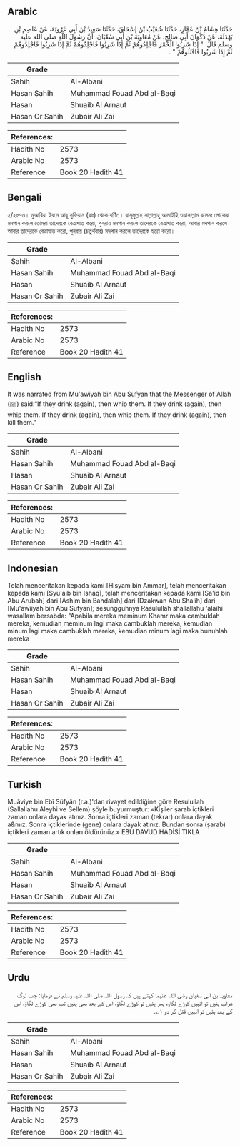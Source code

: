 ## Arabic


<div dir="rtl" lang="ar" style={{fontSize:'larger',backgroundColor:'#f8f9fa',padding:20}}>
حَدَّثَنَا هِشَامُ بْنُ عَمَّارٍ، حَدَّثَنَا شُعَيْبُ بْنُ إِسْحَاقَ، حَدَّثَنَا سَعِيدُ بْنُ أَبِي عَرُوبَةَ، عَنْ عَاصِمِ بْنِ بَهْدَلَةَ، عَنْ ذَكْوَانَ أَبِي صَالِحٍ، عَنْ مُعَاوِيَةَ بْنِ أَبِي سُفْيَانَ، أَنَّ رَسُولَ اللَّهِ صلى الله عليه وسلم قَالَ ‏ "‏ إِذَا شَرِبُوا الْخَمْرَ فَاجْلِدُوهُمْ ثُمَّ إِذَا شَرِبُوا فَاجْلِدُوهُمْ ثُمَّ إِذَا شَرِبُوا فَاجْلِدُوهُمْ ثُمَّ إِذَا شَرِبُوا فَاقْتُلُوهُمْ ‏"‏ ‏.‏
</div>
<div style={{backgroundColor:'#f8f9fa',padding:20, marginBottom: 10}}><table> <thead> <tr> <th>Grade</th> <th></th> </tr> </thead> <tbody> <tr><td>Sahih</td><td>Al-Albani</td></tr><tr><td>Hasan Sahih</td><td>Muhammad Fouad Abd al-Baqi</td></tr><tr><td>Hasan</td><td>Shuaib Al Arnaut</td></tr><tr><td>Hasan Or Sahih</td><td>Zubair Ali Zai</td></tr></tbody></table><table> <thead> <tr> <th>References:</th> <th></th> </tr> </thead> <tbody><tr><td>Hadith No</td><td>2573</td></tr><tr><td>Arabic No</td><td>2573</td></tr><tr><td>Reference</td><td>Book 20 Hadith 41</td></tr></tbody></table></div>

## Bengali


<div dir="ltr" lang="bn" style={{fontSize:'larger',backgroundColor:'#f8f9fa',padding:20}}>
২/২৫৭৩। মুআবিয়া ইবনে আবূ সুফিয়ান (রাঃ) থেকে বর্ণিত। রাসূলুল্লাহ সাল্লাল্লাহু আলাইহি ওয়াসাল্লাম বলেনঃ লোকেরা মদপান করলে তোমরা তাদেরকে বেত্রাঘাত করো, পুনরায় মদপান করলে তাদেরকে বেত্রাঘাত করো, আবার মদপান করলে আবার তাদেরকে বেত্রাঘাত করো, পুনরায় (চতুর্থবার) মদপান করলে তাদেরকে হত্যা করো।
</div>
<div style={{backgroundColor:'#f8f9fa',padding:20, marginBottom: 10}}><table> <thead> <tr> <th>Grade</th> <th></th> </tr> </thead> <tbody> <tr><td>Sahih</td><td>Al-Albani</td></tr><tr><td>Hasan Sahih</td><td>Muhammad Fouad Abd al-Baqi</td></tr><tr><td>Hasan</td><td>Shuaib Al Arnaut</td></tr><tr><td>Hasan Or Sahih</td><td>Zubair Ali Zai</td></tr></tbody></table><table> <thead> <tr> <th>References:</th> <th></th> </tr> </thead> <tbody><tr><td>Hadith No</td><td>2573</td></tr><tr><td>Arabic No</td><td>2573</td></tr><tr><td>Reference</td><td>Book 20 Hadith 41</td></tr></tbody></table></div>

## English


<div dir="ltr" lang="en" style={{fontSize:'larger',backgroundColor:'#f8f9fa',padding:20}}>
It was narrated from Mu'awiyah bin Abu Sufyan that the Messenger of Allah (ﷺ) said:“If they drink (again), then whip them. If they drink (again), then whip them. If they drink (again), then whip them. If they drink (again), then kill them.”
</div>
<div style={{backgroundColor:'#f8f9fa',padding:20, marginBottom: 10}}><table> <thead> <tr> <th>Grade</th> <th></th> </tr> </thead> <tbody> <tr><td>Sahih</td><td>Al-Albani</td></tr><tr><td>Hasan Sahih</td><td>Muhammad Fouad Abd al-Baqi</td></tr><tr><td>Hasan</td><td>Shuaib Al Arnaut</td></tr><tr><td>Hasan Or Sahih</td><td>Zubair Ali Zai</td></tr></tbody></table><table> <thead> <tr> <th>References:</th> <th></th> </tr> </thead> <tbody><tr><td>Hadith No</td><td>2573</td></tr><tr><td>Arabic No</td><td>2573</td></tr><tr><td>Reference</td><td>Book 20 Hadith 41</td></tr></tbody></table></div>

## Indonesian


<div dir="ltr" lang="id" style={{fontSize:'larger',backgroundColor:'#f8f9fa',padding:20}}>
Telah menceritakan kepada kami [Hisyam bin Ammar], telah menceritakan kepada kami [Syu'aib bin Ishaq], telah menceritakan kepada kami [Sa'id bin Abu Arubah] dari [Ashim bin Bahdalah] dari [Dzakwan Abu Shalih] dari [Mu'awiiyah bin Abu Sufyan]; sesungguhnya Rasulullah shallallahu 'alaihi wasallam bersabda: "Apabila mereka meminum Khamr maka cambuklah mereka, kemudian meminum lagi maka cambuklah mereka, kemudian minum lagi maka cambuklah mereka, kemudian minum lagi maka bunuhlah mereka
</div>
<div style={{backgroundColor:'#f8f9fa',padding:20, marginBottom: 10}}><table> <thead> <tr> <th>Grade</th> <th></th> </tr> </thead> <tbody> <tr><td>Sahih</td><td>Al-Albani</td></tr><tr><td>Hasan Sahih</td><td>Muhammad Fouad Abd al-Baqi</td></tr><tr><td>Hasan</td><td>Shuaib Al Arnaut</td></tr><tr><td>Hasan Or Sahih</td><td>Zubair Ali Zai</td></tr></tbody></table><table> <thead> <tr> <th>References:</th> <th></th> </tr> </thead> <tbody><tr><td>Hadith No</td><td>2573</td></tr><tr><td>Arabic No</td><td>2573</td></tr><tr><td>Reference</td><td>Book 20 Hadith 41</td></tr></tbody></table></div>

## Turkish


<div dir="ltr" lang="tr" style={{fontSize:'larger',backgroundColor:'#f8f9fa',padding:20}}>
Muâviye bin Ebî Süfyân (r.a.)'dan rivayet edildiğine göre Resulullah (Sallallahu Aleyhi ve Sellem) şöyle buyurmuştur: «Kişiler şarab içtikleri zaman onlara dayak atınız. Sonra içtikleri zaman (tekrar) onlara dayak a&mız. Sonra içtiklerinde (gene) onlara dayak atınız. Bundan sonra (şarab) içtikleri zaman artık onları öldürünüz.» EBU DAVUD HADİSİ TIKLA
</div>
<div style={{backgroundColor:'#f8f9fa',padding:20, marginBottom: 10}}><table> <thead> <tr> <th>Grade</th> <th></th> </tr> </thead> <tbody> <tr><td>Sahih</td><td>Al-Albani</td></tr><tr><td>Hasan Sahih</td><td>Muhammad Fouad Abd al-Baqi</td></tr><tr><td>Hasan</td><td>Shuaib Al Arnaut</td></tr><tr><td>Hasan Or Sahih</td><td>Zubair Ali Zai</td></tr></tbody></table><table> <thead> <tr> <th>References:</th> <th></th> </tr> </thead> <tbody><tr><td>Hadith No</td><td>2573</td></tr><tr><td>Arabic No</td><td>2573</td></tr><tr><td>Reference</td><td>Book 20 Hadith 41</td></tr></tbody></table></div>

## Urdu


<div dir="rtl" lang="ur" style={{fontSize:'larger',backgroundColor:'#f8f9fa',padding:20}}>
معاویہ بن ابی سفیان رضی اللہ عنہما کہتے ہیں کہ رسول اللہ صلی اللہ علیہ وسلم نے فرمایا: جب لوگ شراب پئیں تو انہیں کوڑے لگاؤ، پھر پئیں تو کوڑے لگاؤ، اس کے بعد بھی پئیں تب بھی کوڑے لگاؤ، اس کے بعد پئیں تو انہیں قتل کر دو ۱؎۔
</div>
<div style={{backgroundColor:'#f8f9fa',padding:20, marginBottom: 10}}><table> <thead> <tr> <th>Grade</th> <th></th> </tr> </thead> <tbody> <tr><td>Sahih</td><td>Al-Albani</td></tr><tr><td>Hasan Sahih</td><td>Muhammad Fouad Abd al-Baqi</td></tr><tr><td>Hasan</td><td>Shuaib Al Arnaut</td></tr><tr><td>Hasan Or Sahih</td><td>Zubair Ali Zai</td></tr></tbody></table><table> <thead> <tr> <th>References:</th> <th></th> </tr> </thead> <tbody><tr><td>Hadith No</td><td>2573</td></tr><tr><td>Arabic No</td><td>2573</td></tr><tr><td>Reference</td><td>Book 20 Hadith 41</td></tr></tbody></table></div>